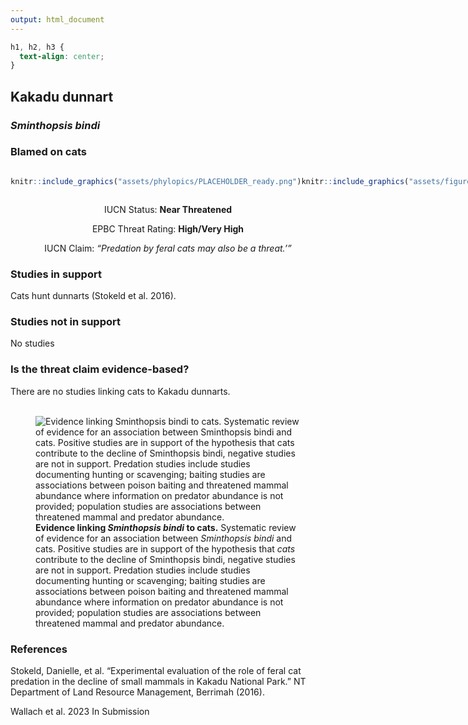 ```yaml
---
output: html_document
---
```

```css
h1, h2, h3 {
  text-align: center;
}
```

## **Kakadu dunnart**
### *Sminthopsis bindi*
### Blamed on cats

:::: {style="display: flex;"}

::: {}
  ```r
  knitr::include_graphics("assets/phylopics/PLACEHOLDER_ready.png")
  ```
:::

::: {}

:::

::: {}
  ```r
  knitr::include_graphics("assets/figures/Map_Cat_Sminthopsis bindi.png")
  ```
:::

::::
<center>
IUCN Status: **Near Threatened**

EPBC Threat Rating: **High/Very High**

IUCN Claim: *"Predation by feral cats may also be a threat.'"*

</center>

### Studies in support

Cats hunt dunnarts (Stokeld et al. 2016).

### Studies not in support

No studies

### Is the threat claim evidence-based?

There are no studies linking cats to Kakadu dunnarts.
<br>
<br>

![**Evidence linking *Sminthopsis bindi* to cats.** Systematic review of evidence for an association between *Sminthopsis bindi* and cats. Positive studies are in support of the hypothesis that *cats* contribute to the decline of Sminthopsis bindi, negative studies are not in support. Predation studies include studies documenting hunting or scavenging; baiting studies are associations between poison baiting and threatened mammal abundance where information on predator abundance is not provided; population studies are associations between threatened mammal and predator abundance.](assets/figures/Main_Evidence_Cat_Sminthopsis bindi.png)

### References

Stokeld, Danielle, et al. "Experimental evaluation of the role of feral cat predation in the decline of small mammals in Kakadu National Park." NT Department of Land Resource Management, Berrimah (2016).

Wallach et al. 2023 In Submission

